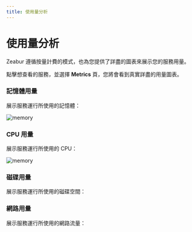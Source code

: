 ```yaml
---
title: 使用量分析
---
```


# 使用量分析

Zeabur 遵循按量計費的模式，也為您提供了詳盡的圖表來展示您的服務用量。

點擊想查看的服務，並選擇 **Metrics** 頁，您將會看到真實詳盡的用量圖表。

### 記憶體用量

展示服務運行所使用的記憶體：

![memory](/manage/metric/memory.png)

### CPU 用量

展示服務運行所使用的 CPU：

![memory](/manage/metric/CPU.png)

### 磁碟用量

展示服務運行所使用的磁碟空間：

### 網路用量

展示服務運行所使用的網路流量：
